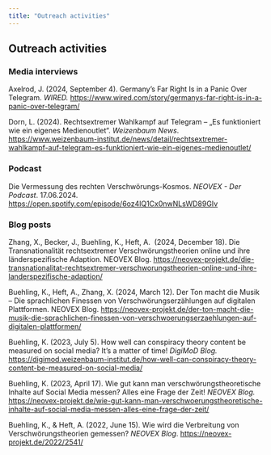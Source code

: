 ```yaml
---
title: "Outreach activities"
---
```


## Outreach activities

### Media interviews

Axelrod, J. (2024, September 4). Germany’s Far Right Is in a Panic Over Telegram. *WIRED.* <https://www.wired.com/story/germanys-far-right-is-in-a-panic-over-telegram/>

Dorn, L. (2024). Rechtsextremer Wahlkampf auf Telegram – „Es funktioniert wie ein eigenes Medienoutlet“. *Weizenbaum News*. <https://www.weizenbaum-institut.de/news/detail/rechtsextremer-wahlkampf-auf-telegram-es-funktioniert-wie-ein-eigenes-medienoutlet/>

### Podcast

Die Vermessung des rechten Verschwörungs-Kosmos. *NEOVEX - Der Podcast*. 17.06.2024. <https://open.spotify.com/episode/6oz4lQ1Cx0nwNLsWD89GIv>\

### Blog posts

Zhang, X., Becker, J., Buehling, K., Heft, A.  (2024, December 18). Die Transnationalität rechtsextremer Verschwörungstheorien online und ihre länderspezifische Adaption. NEOVEX Blog. <https://neovex-projekt.de/die-transnationalitat-rechtsextremer-verschworungstheorien-online-und-ihre-landerspezifische-adaption/>

Buehling, K., Heft, A., Zhang, X. (2024, March 12). Der Ton macht die Musik – Die sprachlichen Finessen von Verschwörungserzählungen auf digitalen Plattformen. NEOVEX Blog. <https://neovex-projekt.de/der-ton-macht-die-musik-die-sprachlichen-finessen-von-verschwoerungserzaehlungen-auf-digitalen-plattformen/>

Buehling, K. (2023, July 5). How well can conspiracy theory content be measured on social media? It’s a matter of time! *DigiMoD Blog.* <https://digimod.weizenbaum-institut.de/how-well-can-conspiracy-theory-content-be-measured-on-social-media/>

Buehling, K. (2023, April 17). Wie gut kann man verschwörungstheoretische Inhalte auf Social Media messen? Alles eine Frage der Zeit! *NEOVEX Blog.* <https://neovex-projekt.de/wie-gut-kann-man-verschwoerungstheoretische-inhalte-auf-social-media-messen-alles-eine-frage-der-zeit/>

Buehling, K., & Heft, A. (2022, June 15). Wie wird die Verbreitung von Verschwörungstheorien gemessen? *NEOVEX Blog*. <https://neovex-projekt.de/2022/2541/>
